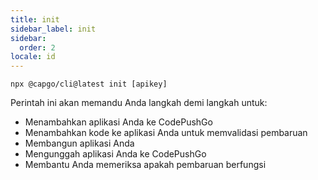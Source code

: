 ```yaml
---
title: init
sidebar_label: init
sidebar:
  order: 2
locale: id
---
```


`npx @capgo/cli@latest init [apikey]`

Perintah ini akan memandu Anda langkah demi langkah untuk:

- Menambahkan aplikasi Anda ke CodePushGo
- Menambahkan kode ke aplikasi Anda untuk memvalidasi pembaruan
- Membangun aplikasi Anda
- Mengunggah aplikasi Anda ke CodePushGo
- Membantu Anda memeriksa apakah pembaruan berfungsi